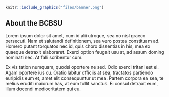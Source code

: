 
```r
knitr::include_graphics("files/banner.png") 
```

## About the BCBSU

Lorem ipsum dolor sit amet, cum id alii utroque, sea no nisl graeco persecuti. Nam et salutandi definitionem, sea vero postea constituam ad. Homero putant torquatos nec id, quis choro dissentias in his, mea ex quaeque detraxit elaboraret. Exerci option feugait usu at, ad assum doming nominati nec. At falli scribentur cum.

Ex vis tation numquam, quodsi oportere ne sed. Odio exerci tritani est ei. Agam oportere ius cu. Oratio labitur officiis at sea, tractatos partiendo euripidis eum et, amet elit consequuntur ut mea. Partem corpora ea sea, te melius eruditi maiorum has, at eum tollit sanctus. Ei consul detraxit eum, illum docendi mediocritatem qui eu.




